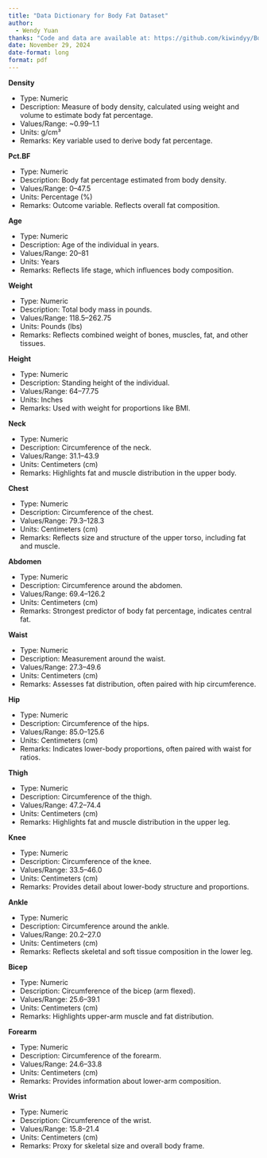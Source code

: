 ```yaml
---
title: "Data Dictionary for Body Fat Dataset"
author: 
  - Wendy Yuan
thanks: "Code and data are available at: https://github.com/kiwindyy/Body-Fat"
date: November 29, 2024
date-format: long
format: pdf
---
```

**Density**

- Type: Numeric
- Description: Measure of body density, calculated using weight and volume to estimate body fat percentage.
- Values/Range: ~0.99–1.1
- Units: g/cm³
- Remarks: Key variable used to derive body fat percentage.

**Pct.BF**

- Type: Numeric
- Description: Body fat percentage estimated from body density.
- Values/Range: 0–47.5
- Units: Percentage (%)
- Remarks: Outcome variable. Reflects overall fat composition.

**Age**

- Type: Numeric
- Description: Age of the individual in years.
- Values/Range: 20–81
- Units: Years
- Remarks: Reflects life stage, which influences body composition.

**Weight**

- Type: Numeric
- Description: Total body mass in pounds.
- Values/Range: 118.5–262.75
- Units: Pounds (lbs)
- Remarks: Reflects combined weight of bones, muscles, fat, and other tissues.

**Height**

- Type: Numeric
- Description: Standing height of the individual.
- Values/Range: 64–77.75
- Units: Inches
- Remarks: Used with weight for proportions like BMI.

**Neck**

- Type: Numeric
- Description: Circumference of the neck.
- Values/Range: 31.1–43.9
- Units: Centimeters (cm)
- Remarks: Highlights fat and muscle distribution in the upper body.

**Chest**

- Type: Numeric
- Description: Circumference of the chest.
- Values/Range: 79.3–128.3
- Units: Centimeters (cm)
- Remarks: Reflects size and structure of the upper torso, including fat and muscle.

**Abdomen**

- Type: Numeric
- Description: Circumference around the abdomen.
- Values/Range: 69.4–126.2
- Units: Centimeters (cm)
- Remarks: Strongest predictor of body fat percentage, indicates central fat.

**Waist**

- Type: Numeric
- Description: Measurement around the waist.
- Values/Range: 27.3–49.6
- Units: Centimeters (cm)
- Remarks: Assesses fat distribution, often paired with hip circumference.

**Hip**

- Type: Numeric
- Description: Circumference of the hips.
- Values/Range: 85.0–125.6
- Units: Centimeters (cm)
- Remarks: Indicates lower-body proportions, often paired with waist for ratios.

**Thigh**

- Type: Numeric
- Description: Circumference of the thigh.
- Values/Range: 47.2–74.4
- Units: Centimeters (cm)
- Remarks: Highlights fat and muscle distribution in the upper leg.

**Knee**

- Type: Numeric
- Description: Circumference of the knee.
- Values/Range: 33.5–46.0
- Units: Centimeters (cm)
- Remarks: Provides detail about lower-body structure and proportions.

**Ankle**

- Type: Numeric
- Description: Circumference around the ankle.
- Values/Range: 20.2–27.0
- Units: Centimeters (cm)
- Remarks: Reflects skeletal and soft tissue composition in the lower leg.

**Bicep**

- Type: Numeric
- Description: Circumference of the bicep (arm flexed).
- Values/Range: 25.6–39.1
- Units: Centimeters (cm)
- Remarks: Highlights upper-arm muscle and fat distribution.

**Forearm**

- Type: Numeric
- Description: Circumference of the forearm.
- Values/Range: 24.6–33.8
- Units: Centimeters (cm)
- Remarks: Provides information about lower-arm composition.

**Wrist**

- Type: Numeric
- Description: Circumference of the wrist.
- Values/Range: 15.8–21.4
- Units: Centimeters (cm)
- Remarks: Proxy for skeletal size and overall body frame.